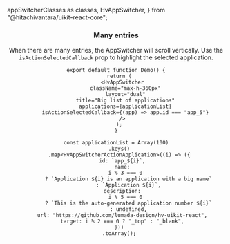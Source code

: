   appSwitcherClasses as classes,
  HvAppSwitcher,
} from "@hitachivantara/uikit-react-core";


<Header
  params={{ name: "AppSwitcher", classes, subComponents: ["Action"] }}
  Component={HvAppSwitcher}
  componentName="HvAppSwitcher"
  controls={{
    layout: { defaultValue: "single" },
    title: { defaultValue: "My Apps" },
    footer: { defaultValue: "Footer" },
  }}
  componentProps={{
    applications: [
      {
        name: "UI Kit Storybook",
        color: "#FF4785",
        iconUrl:
          "https://pbs.twimg.com/profile_images/1100804485616566273/sOct-Txm_400x400.png",
        description: "This is the Storybook for the UI Kit project",
        url: "https://lumada-design.github.io/uikit/master/",
        target: "_top",
      },
      {
        name: "UI Kit repository (New Tab)",
        description: "This is the UI Kit repository on Github",
        url: "https://github.com/lumada-design/hv-uikit-react/",
        target: "_blank",
      },
      {
        name: "App with a bigger name than the other just to showcase the truncation on the AppSwitcher",
        color: "primary",
        description: "App 1 description",
      },
      {
        name: "No Icon App",
        color: "primary",
        description: "This is a disabled App without an icon",
        disabled: true,
      },
      {
        name: "No Description App",
        color: "primary",
      },
    ],
  }}
/>

### Many entries

When there are many entries, the AppSwitcher will scroll vertically. Use the `isActionSelectedCallback` prop to highlight the selected application.

```tsx live
export default function Demo() {
  return (
    <HvAppSwitcher
      className="max-h-360px"
      layout="dual"
      title="Big list of applications"
      applications={applicationList}
      isActionSelectedCallback={(app) => app.id === "app_5"}
    />
  );
}

const applicationList = Array(100)
  .keys()
  .map<HvAppSwitcherActionApplication>((i) => ({
    id: `app_${i}`,
    name:
      i % 3 === 0
        ? `Application ${i} is an application with a big name`
        : `Application ${i}`,
    description:
      i % 5 === 0
        ? `This is the auto-generated application number ${i}`
        : undefined,
    url: "https://github.com/lumada-design/hv-uikit-react",
    target: i % 2 === 0 ? "_top" : "_blank",
  }))
  .toArray();
```

